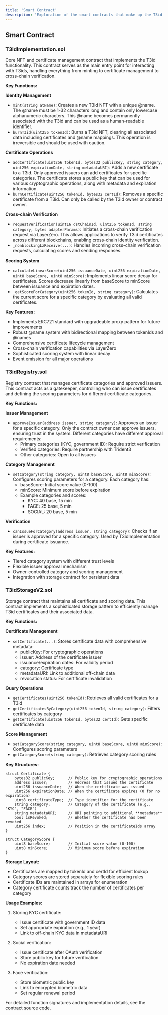 ```yaml
---
title: 'Smart Contract'
description: 'Exploration of the smart contracts that make up the T3id system.'
---
```


## Smart Contract

### T3idImplementation.sol

Core NFT and certificate management contract that implements the T3id functionality. This contract serves as the main entry point for interacting with T3ids, handling everything from minting to certificate management to cross-chain verification.

**Key Functions:**

**Identity Management**
- `mint(string atName)`: Creates a new T3id NFT with a unique @name. The @name must be 1-32 characters long and contain only lowercase alphanumeric characters. This @name becomes permanently associated with the T3id and can be used as a human-readable identifier.
- `burnT3id(uint256 tokenId)`: Burns a T3id NFT, clearing all associated data including certificates and @name mappings. This operation is irreversible and should be used with caution.

**Certificate Operations**
- `addCertificate(uint256 tokenId, bytes32 publicKey, string category, uint256 expirationDate, string metadataURI)`: Adds a new certificate to a T3id. Only approved issuers can add certificates for specific categories. The certificate stores a public key that can be used for various cryptographic operations, along with metadata and expiration information.
- `burnCertificate(uint256 tokenId, bytes32 certId)`: Removes a specific certificate from a T3id. Can only be called by the T3id owner or contract owner.

**Cross-chain Verification**
- `requestVerification(uint16 dstChainId, uint256 tokenId, string category, bytes adapterParams)`: Initiates a cross-chain verification request via LayerZero. This allows applications to verify T3id certificates across different blockchains, enabling cross-chain identity verification.
- `_nonblockingLzReceive(...)`: Handles incoming cross-chain verification requests, calculating scores and sending responses.

**Scoring System**
- `calculateLinearScore(uint256 issuanceDate, uint256 expirationDate, uint8 baseScore, uint8 minScore)`: Implements linear score decay for certificates. Scores decrease linearly from baseScore to minScore between issuance and expiration dates.
- `_getScoreForCategory(uint256 tokenId, string category)`: Calculates the current score for a specific category by evaluating all valid certificates.

**Key Features:**
- Implements ERC721 standard with upgradeable proxy pattern for future improvements
- Robust @name system with bidirectional mapping between tokenIds and @names
- Comprehensive certificate lifecycle management
- Cross-chain verification capabilities via LayerZero
- Sophisticated scoring system with linear decay
- Event emission for all major operations

### T3idRegistry.sol

Registry contract that manages certificate categories and approved issuers. This contract acts as a gatekeeper, controlling who can issue certificates and defining the scoring parameters for different certificate categories.

**Key Functions:**

**Issuer Management**
- `approveIssuer(address issuer, string category)`: Approves an issuer for a specific category. Only the contract owner can approve issuers, ensuring trust in the system. Different categories have different approval requirements:
  - Primary categories (KYC, government ID): Require strict verification
  - Verified categories: Require partnership with Trident3
  - Other categories: Open to all issuers

**Category Management**
- `setCategory(string category, uint8 baseScore, uint8 minScore)`: Configures scoring parameters for a category. Each category has:
  - baseScore: Initial score value (0-100)
  - minScore: Minimum score before expiration
  - Example categories and scores:
    - KYC: 40 base, 15 min
    - FACE: 25 base, 5 min
    - SOCIAL: 20 base, 5 min

**Verification**
- `canIssueForCategory(address issuer, string category)`: Checks if an issuer is approved for a specific category. Used by T3idImplementation during certificate issuance.

**Key Features:**
- Tiered category system with different trust levels
- Flexible issuer approval mechanism
- Owner-controlled category and scoring management
- Integration with storage contract for persistent data

### T3idStorageV2.sol

Storage contract that maintains all certificate and scoring data. This contract implements a sophisticated storage pattern to efficiently manage T3id certificates and their associated data.

**Key Functions:**

**Certificate Management**
- `setCertificate(...)`: Stores certificate data with comprehensive metadata:
  - publicKey: For cryptographic operations
  - issuer: Address of the certificate issuer
  - issuance/expiration dates: For validity period
  - category: Certificate type
  - metadataURI: Link to additional off-chain data
  - revocation status: For certificate invalidation

**Query Operations**
- `getCertificates(uint256 tokenId)`: Retrieves all valid certificates for a T3id
- `getCertificatesByCategory(uint256 tokenId, string category)`: Filters certificates by category
- `getCertificate(uint256 tokenId, bytes32 certId)`: Gets specific certificate data

**Score Management**
- `setCategoryScore(string category, uint8 baseScore, uint8 minScore)`: Configures scoring parameters
- `getCategoryScore(string category)`: Retrieves category scoring rules

**Key Structures:**
```
struct Certificate {
    bytes32 publicKey;      // Public key for cryptographic operations
    address issuer;         // Address that issued the certificate
    uint256 issuanceDate;   // When the certificate was issued
    uint256 expirationDate; // When the certificate expires (0 for no expiration)
    uint8 certificateType;  // Type identifier for the certificate
    string category;        // Category of the certificate (e.g., "KYC", "FACE")
    string metadataURI;     // URI pointing to additional **metadata**
    bool isRevoked;         // Whether the certificate has been revoked
    uint256 index;          // Position in the certificateIds array
}

struct CategoryScore {
    uint8 baseScore;        // Initial score value (0-100)
    uint8 minScore;         // Minimum score before expiration
}
```

**Storage Layout:**
- Certificates are mapped by tokenId and certId for efficient lookup
- Category scores are stored separately for flexible scoring rules
- Certificate IDs are maintained in arrays for enumeration
- Category certificate counts track the number of certificates per category

**Usage Examples:**
1. Storing KYC certificate:
   - Issue certificate with government ID data
   - Set appropriate expiration (e.g., 1 year)
   - Link to off-chain KYC data in metadataURI

2. Social verification:
   - Issue certificate after OAuth verification
   - Store public key for future verification
   - No expiration date needed

3. Face verification:
   - Store biometric public key
   - Link to encrypted biometric data
   - Set regular renewal period

For detailed function signatures and implementation details, see the contract source code.
